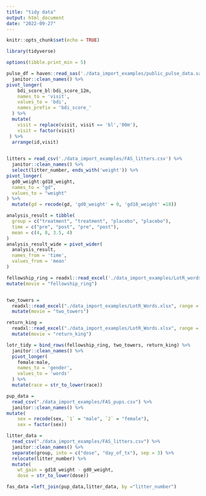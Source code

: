 ```yaml
---
title: "tidy data"
output: html_document
date: "2022-09-27"
---
```


```r
knitr::opts_chunk$set(echo = TRUE)
```


```r
library(tidyverse)

options(tibble.print_min = 5)
```

```r
pulse_df = haven::read_sas('./data_import_examples/public_pulse_data.sas7bdat') %>%
  janitor::clean_names() %>% 
pivot_longer(
    bdi_score_bl:bdi_score_12m,
    names_to = 'visit',
    values_to = 'bdi',
    names_prefix = 'bdi_score_'
  ) %>% 
  mutate(
    visit = replace(visit, visit == 'bl','00m'),
    visit = factor(visit)
 ) %>% 
  arrange(id,visit)
  
```

```r
litters = read_csv('./data_import_examples/FAS_litters.csv') %>% 
  janitor::clean_names() %>% 
  select(litter_number, ends_with('weight')) %>% 
pivot_longer(
  gd0_weight:gd18_weight,
  names_to = "gd",
  values_to = "weight"
) %>% 
  mutate(gd = recode(gd, 'gd0_weight' = 0, 'gd18_weight' =18))

```

```r
analysis_result = tibble(
  group = c("treatment", "treatment", "placebo", "placebo"),
  time = c("pre", "post", "pre", "post"),
  mean = c(4, 8, 3.5, 4)
)
analysis_result_wide = pivot_wider(
  analysis_result,
  names_from = 'time',
  values_from = 'mean'
)
```

```r
fellowship_ring = readxl::read_excel('./data_import_examples/LotR_words.xlsx', range = "B3:D6") %>% 
mutate(movie = "fellowship_ring")


two_towers = 
  readxl::read_excel("./data_import_examples/LotR_Words.xlsx", range = "F3:H6") %>%
  mutate(movie = "two_towers")

return_king = 
  readxl::read_excel("./data_import_examples/LotR_Words.xlsx", range = "J3:L6") %>%
  mutate(movie = "return_king")

lotr_tidy = bind_rows(fellowship_ring, two_towers, return_king) %>% 
  janitor::clean_names() %>% 
  pivot_longer(
    female:male,
    names_to = 'gender',
    values_to = 'words'
  ) %>% 
  mutate(race = str_to_lower(race))
```

```r
pup_data = 
  read_csv("./data_import_examples/FAS_pups.csv") %>%
  janitor::clean_names() %>% 
mutate(
    sex = recode(sex, `1` = "male", `2` = "female"),
    sex = factor(sex))

litter_data = 
  read_csv("./data_import_examples/FAS_litters.csv") %>%
  janitor::clean_names() %>%
  separate(group, into = c("dose", "day_of_tx"), sep = 3) %>%
  relocate(litter_number) %>%
  mutate(
    wt_gain = gd18_weight - gd0_weight,
    dose = str_to_lower(dose))

fas_data =left_join(pup_data,litter_data, by ="litter_number")
```



